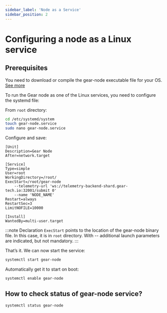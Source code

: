 ```yaml
---
sidebar_label: 'Node as a Service'
sidebar_position: 2
---
```


# Сonfiguring a node as a Linux service

## Prerequisites

You need to download or compile the gear-node executable file for your OS. [See more](https://wiki.gear-tech.io/node/setting-up#install-with-pre-build-binary) 

To run the Gear node as one of the Linux services, you need to configure the systemd file:

From `root` directory:

```sh
cd /etc/systemd/system
touch gear-node.service 
sudo nano gear-node.service
```

Configure and save:

```
[Unit] 
Description=Gear Node 
After=network.target 

[Service] 
Type=simple 
User=root 
WorkingDirectory=/root/ 
ExecStart=/root/gear-node 
    --telemetry-url 'ws://telemetry-backend-shard.gear-tech.io:32001/submit 0' 
    --name 'NODE_NAME'
Restart=always 
RestartSec=3 
LimitNOFILE=10000
 
[Install] 
WantedBy=multi-user.target
```

:::note
Declaration `ExecStart` points to the location of the gear-node binary file. In this case, it is in `root` directory.
With -- additional launch parameters are indicated, but not mandatory.
:::

That’s it. We can now start the service:

```sh
systemctl start gear-node
```

Automatically get it to start on boot:

```sh
systemctl enable gear-node
```

## How to check status of gear-node service?

```sh
systemctl status gear-node
```
